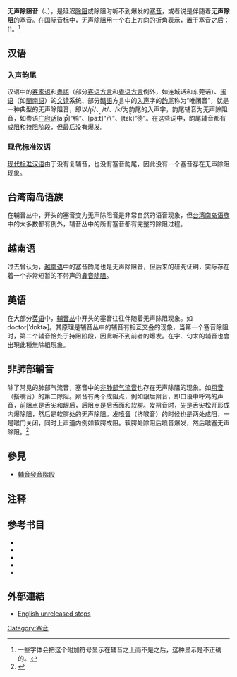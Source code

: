 {{More footnotes|time=2015-03-28T05:10:54+00:00}}
{{Infobox IPA
|ipa symbol=◌̚
|decimal=794
}}
'''无声除阻音'''（{{lang-en|'''No audible release'''}}、{{lang|en|'''Unreleased stop'''}}），是延迟[[塞音|除阻]]或除阻时听不到爆发的[[塞音|塞音]]，或者说是伴随着'''无声除阻'''的塞音。在[[国际音标|国际音标]]中，无声除阻用一个右上方向的折角表示，置于塞音之后：[{{IPA|◌̚}}]。<ref>一些字体会把这个附加符号显示在辅音之上而不是之后，这种显示是不正确的。</ref>

==汉语==
===入声韵尾===
{{main|入聲}}
汉语中的[[客家语|客家语]]和[[粵語|粵語]]（部分[[客语方言|客语方言]]和[[粤语方言|粤语方言]]例外，如连城话和东莞话）、[[闽语|闽语]]（如[[闽南语|閩南語]]）的[[文白异读|文读]]系统、部分[[贛語|贛語]]方言中的[[入声|入声]]字的[[韵尾|韵尾]]称为“唯闭音”，就是一种典型的无声除阻音，即以/p̚/、/t̚/、/k̚/为韵尾的入声字，韵尾辅音为无声除阻音，如粤语[[广府话|广府话]][aːp̚]“鸭”、[paːt̚]“八”、[tɐk̚]“德”。在这些词中，韵尾辅音都有[[成阻|成阻]]和[[持阻|持阻]]阶段，但最后没有爆发。

===现代标准汉语===
[[现代标准汉语|现代标准汉语]]由于没有复辅音，也没有塞音韵尾，因此没有一个塞音存在无声除阻现象。

==台湾南岛语族==
在辅音丛中，开头的塞音变为无声除阻音是非常自然的语音现象，但[[台湾南岛语族|台湾南岛语族]]中的大多数都有例外，辅音丛中的所有塞音都有完整的除阻过程。

==越南语==
过去曾认为，[[越南语|越南语]]中的塞音韵尾也是无声除阻音，但后来的研究证明，实际存在着一个非常短暂的不带声的[[鼻音除阻|鼻音除阻]]。

==英语==
在大部分[[英语|英语]]中，[[辅音丛|辅音丛]]中开头的塞音往往伴随着无声除阻现象。如doctor[ˈdɒk̚tɚ]。其原理是辅音丛中的辅音有相互交叠的现象，当第一个塞音除阻时，第二个辅音恰处于持阻阶段，因此听不到前者的爆发。在字、句末的辅音也會出現此種無除組現象。

==非肺部辅音==
除了常见的肺部气流音，塞音中的[[非肺部气流音|非肺部气流音]]也存在无声除阻的现象。如[[喌音|喌音]]（搭嘴音）的第二除阻。喌音有两个成阻点，例如龈后喌音，即口语中呼鸡的声音，前阻点是舌尖和龈后，后阻点是后舌面和软腭。发喌音时，先是舌尖松开形成内爆除阻，然后是软腭处的无声除阻。发[[喷音|喷音]]（挤喉音）的时候也是两处成阻，一是喉门关闭，同时上声道内例如软腭成阻。软腭处除阻后喷音爆发，然后喉塞无声除阻。<ref>{{Cite book|author=朱晓农|title=语音学|location=北京|publisher=商务印书馆|date=2010|page=198|isbn=9787100066815}}</ref>

==參見==
* [[輔音發音階段|輔音發音階段]]

==注释==
{{reflist}}

==参考书目==
{{ref begin}}
*{{Cite book|author=朱晓农|title=语音学|location=北京|publisher=商务印书馆|date=2010|isbn=9787100066815}}
*{{Cite book|last=Browman|first=Catherine P.|authorlink=:en:Catherine Browman|last2=Goldstein|first2=Louis|year=1990|chapter=Tiers in articulatory phonology, with some implications for casual speech|editor-last=Kingston|editor-first=John C.|editor2-last=Beckman|editor2-first=Mary E.|title=Papers in laboratory phonology I: Between the grammar and physics of speech|place=New York|publisher=Cambridge University Press|pages=341–376}}
*{{Cite book|last=Choo|first=Miho|last2=O'Grady|first2=William D.|year=2003|title=The Sounds of Korean: A Pronunciation Guide|place=Honolulu|publisher=University of Hawaii Press}}
*{{Cite book|last=Nolan|first=Francis|year=1992|chapter=The descriptive role of segments: Evidence from assimilation.|editor-last=Docherty|editor-first=Gerard J.|editor2-last=Ladd|editor2-first=D. Robert|title=Papers in laboratory phonology II: Gesture, segment, prosody|place=New York|publisher=Cambridge University Press|pages=261–280}}
*{{Cite journal|title=ARTICULATORY TIMING IN A SECOND LANGUAGE: Evidence from Russian and English|url=https://www.cambridge.org/core/product/identifier/S0272263103000160/type/journal_article|last=Zsiga|first=Elizabeth C.|date=2003年9月|journal=Studies in Second Language Acquisition|issue=3|doi=10.1017/S0272263103000160|volume=25|pages=399–432|language=en|issn=0272-2631}}
{{ref end}}

==外部連結==
* [https://home.cc.umanitoba.ca/~krussll/phonetics/narrower/unreleased-stops.html English unreleased stops] {{Wayback|url=https://home.cc.umanitoba.ca/~krussll/phonetics/narrower/unreleased-stops.html |date=20211021165406 }}

[[Category:塞音|Category:塞音]]